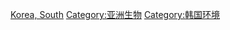 {{Catnav|頁面分類|各種主題的頁面分類|按國家分類|各國生物}}

[[Category:各國生物|Korea, South]]
[[Category:亚洲生物|Category:亚洲生物]]
[[Category:韩国环境|Category:韩国环境]]